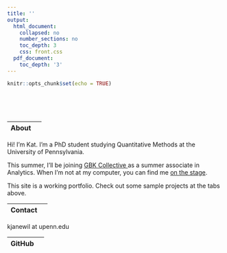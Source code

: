 ```yaml
---
title: ''
output:
  html_document:
    collapsed: no
    number_sections: no
    toc_depth: 3
    css: front.css
  pdf_document:
    toc_depth: '3'
---
```


```r
knitr::opts_chunk$set(echo = TRUE)
```

<style type="text/css">
.title {
  display: none;
}

#getting-started img {
  margin-right: 1px;
}

</style>

<div class="row" style="padding-top: 50px;">
<div class="col-sm-5">

|About |  |
|:--------|-------:|

Hi! I'm Kat. I'm a PhD student studying Quantitative Methods at the University of Pennsylvania.

This summer, I'll be joining <a href = "https://www.gbkcollective.com/team" target = "_blank"> GBK Collective </a> as a summer associate in Analytics. When I'm not at my computer, you can find me <a href = "https://searchpartyaustin.bandcamp.com/" target = "_blank"> on the stage</a>.

This site is a working portfolio. Check out some sample projects at the tabs above.

|Contact |  |
|:--------|-------:|

kjanewil at upenn.edu

|GitHub |  |
|:--------|-------:|

  <a href="https://github.com/katjanewilson" target = "_blank"><i class="fa fa-github" aria-hidden="true"></i></a>
